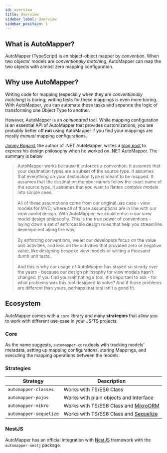 ```yaml
---
id: overview
title: Overview
sidebar_label: Overview
sidebar_position: 1
---
```


## What is AutoMapper?

AutoMapper (TypeScript) is an object-object mapper by _convention_. When two objects' models are _conventionally matching_, AutoMapper can map the two objects with almost zero mapping configuration.

## Why use AutoMapper?

Writing code for mapping (especially when they are _conventionally matching_) is boring; writing tests for these mappings is even more boring. With AutoMapper, you can automate these tasks and separate the logic of transforming one Object Type to another.

However, AutoMapper is an _opinionated_ tool. While mapping configuration is an essential API of AutoMapper that provides customizations, you are probably better off **not** using AutoMapper if you find your mappings are mostly _manual_ mapping configurations.

[Jimmy Bogard](https://jimmybogard.com/), the author of .NET AutoMapper, writes a [blog post](https://jimmybogard.com/automappers-design-philosophy/) to express his design philosophy when he worked on .NET AutoMapper. The summary is below

> AutoMapper works because it enforces a convention. It assumes that your destination types are a subset of the source type. It assumes that everything on your destination type is meant to be mapped. It assumes that the destination member names follow the exact name of the source type. It assumes that you want to flatten complex models into simple ones. <br/><br/>
> All of these assumptions come from our original use case - view models for MVC, where all of those assumptions are in line with our view model design. With AutoMapper, we could enforce our view model design philosophy. This is the true power of conventions - laying down a set of enforceable design rules that help you streamline development along the way.<br/><br/>
> By enforcing conventions, we let our developers focus on the value add activities, and less on the activities that provided zero or negative value, like designing bespoke view models or writing a thousand dumb unit tests.<br/><br/>
> And this is why our usage of AutoMapper has stayed so steady over the years - because our design philosophy for view models hasn't changed. If you find yourself hating a tool, it's important to ask - for what problems was this tool designed to solve? And if those problems are different than yours, perhaps that tool isn't a good fit.

## Ecosystem

AutoMapper comes with a `core` library and many **strategies** that allow you to work with different use-case in your JS/TS projects.

### Core

As the name suggests, `automapper-core` deals with tracking models' metadata, setting up mapping configurations, storing Mappings, and executing the mapping operations between the models.

### Strategies

| Strategy               | Description                                                     |
| ---------------------- | --------------------------------------------------------------- |
| `automapper-classes`   | Works with TS/ES6 Class                                         |
| `automapper-pojos`     | Works with plain objects and Interface                          |
| `automapper-mikro`     | Works with TS/ES6 Class and [MikroORM](https://mikro-orm.io/)   |
| `automapper-sequelize` | Works with TS/ES6 Class and [Sequelize](https://sequelize.org/) |

### NestJS

AutoMapper has an official integration with [NestJS](https://nestjs.com) framework with the `automapper-nestj` package.

